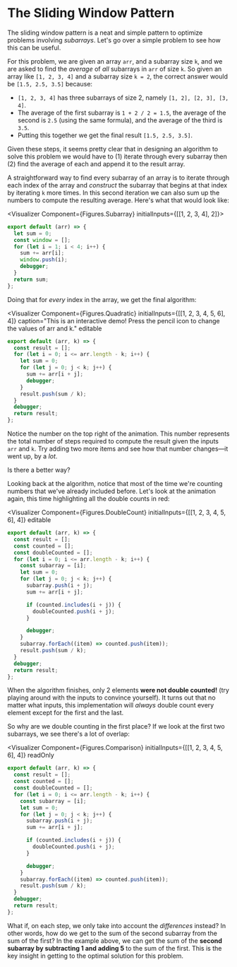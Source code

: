 

# The Sliding Window Pattern

The sliding window pattern is a neat and simple pattern to optimize problems involving _subarrays_. Let's go over a simple problem to see how this can be useful.

For this problem, we are given an array `arr`, and a subarray size `k`, and we are asked to find the _average_ of _all_ subarrays in `arr` of size `k`. So given an array like `[1, 2, 3, 4]` and a subarray size `k = 2`, the correct answer would be `[1.5, 2.5, 3.5]` because:

- `[1, 2, 3, 4]` has three subarrays of size 2, namely `[1, 2], [2, 3], [3, 4]`.
- The average of the first subarray is `1 + 2 / 2 = 1.5`, the average of the second is `2.5` (using the same formula), and the average of the third is `3.5`.
- Putting this together we get the final result `[1.5, 2.5, 3.5]`.

Given these steps, it seems pretty clear that in designing an algorithm to solve this problem we would have to (1) iterate through every subarray then (2) find the average of each and append it to the result array.

A straightforward way to find every subarray of an array is to iterate through each index of the array and _construct_ the subarray that begins at that index by iterating `k` more times. In this second iteration we can also sum up the numbers to compute the resulting average. Here's what that would look like:

<Visualizer Component={Figures.Subarray} initialInputs={[[1, 2, 3, 4], 2]}>

```js
export default (arr) => {
  let sum = 0;
  const window = [];
  for (let i = 1; i < 4; i++) {
    sum += arr[i];
    window.push(i);
    debugger;
  }
  return sum;
};
```

</Visualizer>

Doing that for _every_ index in the array, we get the final algorithm:

<Visualizer
  Component={Figures.Quadratic}
  initialInputs={[[1, 2, 3, 4, 5, 6], 4]}
  caption="This is an interactive demo! Press the pencil icon to change the values of arr and k."
  editable
>

```js
export default (arr, k) => {
  const result = [];
  for (let i = 0; i <= arr.length - k; i++) {
    let sum = 0;
    for (let j = 0; j < k; j++) {
      sum += arr[i + j];
      debugger;
    }
    result.push(sum / k);
  }
  debugger;
  return result;
};
```

</Visualizer>

Notice the number on the top right of the animation. This number represents the total number of steps required to compute the result given the inputs `arr` and `k`. Try adding two more items and see how that number changes—it went up, by a _lot_.

Is there a better way?

Looking back at the algorithm, notice that most of the time we're counting numbers that we've already included before. Let's look at the animation again, this time highlighting all the double counts in red:

<Visualizer
  Component={Figures.DoubleCount}
  initialInputs={[[1, 2, 3, 4, 5, 6], 4]}
  editable
>

```js
export default (arr, k) => {
  const result = [];
  const counted = [];
  const doubleCounted = [];
  for (let i = 0; i <= arr.length - k; i++) {
    const subarray = [i];
    let sum = 0;
    for (let j = 0; j < k; j++) {
      subarray.push(i + j);
      sum += arr[i + j];

      if (counted.includes(i + j)) {
        doubleCounted.push(i + j);
      }

      debugger;
    }
    subarray.forEach((item) => counted.push(item));
    result.push(sum / k);
  }
  debugger;
  return result;
};
```

</Visualizer>

When the algorithm finishes, only 2 elements **were not double counted!** (try playing around with the inputs to convince yourself). It turns out that no matter what inputs, this implementation will _always_ double count every element except for the first and the last.

So why are we double counting in the first place? If we look at the first two subarrays, we see there's a lot of overlap:

<Visualizer
  Component={Figures.Comparison}
  initialInputs={[[1, 2, 3, 4, 5, 6], 4]}
  readOnly
>

```js
export default (arr, k) => {
  const result = [];
  const counted = [];
  const doubleCounted = [];
  for (let i = 0; i <= arr.length - k; i++) {
    const subarray = [i];
    let sum = 0;
    for (let j = 0; j < k; j++) {
      subarray.push(i + j);
      sum += arr[i + j];

      if (counted.includes(i + j)) {
        doubleCounted.push(i + j);
      }

      debugger;
    }
    subarray.forEach((item) => counted.push(item));
    result.push(sum / k);
  }
  debugger;
  return result;
};
```

</Visualizer>

What if, on each step, we only take into account the _differences_ instead? In other words, how do we get to the sum of the second subarray from the sum of the first? In the example above, we can get the sum of the **second subarray by subtracting 1 and adding 5** to the sum of the first. This is the key insight in getting to the optimal solution for this problem.
